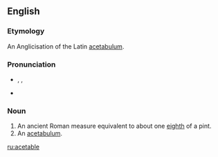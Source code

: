 ==English==

===Etymology===
An Anglicisation of the Latin [[acetabulum]].

===Pronunciation===
* {{enPR|ăsʹĭtəbəl}}, {{IPA|/ˈæsɪtəbəl/}}, {{SAMPA|/"{sIt@b@l/}}
* {{audio|en-us-acetable-2.ogg|Audio (US)}}

===Noun===
{{en-noun}}

# An ancient Roman measure equivalent to about one [[eighth]] of a pint.
# An [[acetabulum]].

[[ru:acetable]]